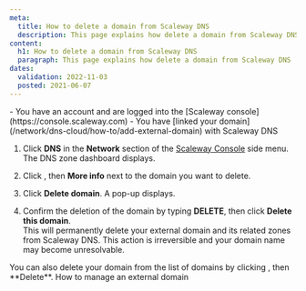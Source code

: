 ```yaml
---
meta:
  title: How to delete a domain from Scaleway DNS
  description: This page explains how delete a domain from Scaleway DNS
content:
  h1: How to delete a domain from Scaleway DNS
  paragraph: This page explains how delete a domain from Scaleway DNS
dates:
  validation: 2022-11-03
  posted: 2021-06-07
---
```


<Message type="requirement">
- You have an account and are logged into the [Scaleway console](https://console.scaleway.com) 
- You have [linked your domain](/network/dns-cloud/how-to/add-external-domain) with Scaleway DNS
</Message>

1. Click **DNS** in the **Network** section of the [Scaleway Console](https://console.scaleway.com) side menu. The DNS zone dashboard displays.
2. Click <Icon name="more" />, then **More info** next to the domain you want to delete.
3. Click **Delete domain**. A pop-up displays. 
4. Confirm the deletion of the domain by typing **DELETE**, then click **Delete this domain**.  
    <Lightbox src="scaleway-dns-delete-domain.webp" alt="" />
    <Message type="important">
    This will permanently delete your external domain and its related zones from Scaleway DNS. This action is irreversible and your domain name may become unresolvable. 

    </Message>

  <Message type="tip">
  You can also delete your domain from the list of domains by clicking <Icon name="more" />, then **Delete**.

  </Message>


<Navigation title="See Also">
  <PreviousButton to="/network/dns-cloud/how-to/manage-external-domain/">How to manage an external domain</PreviousButton>
</Navigation>
